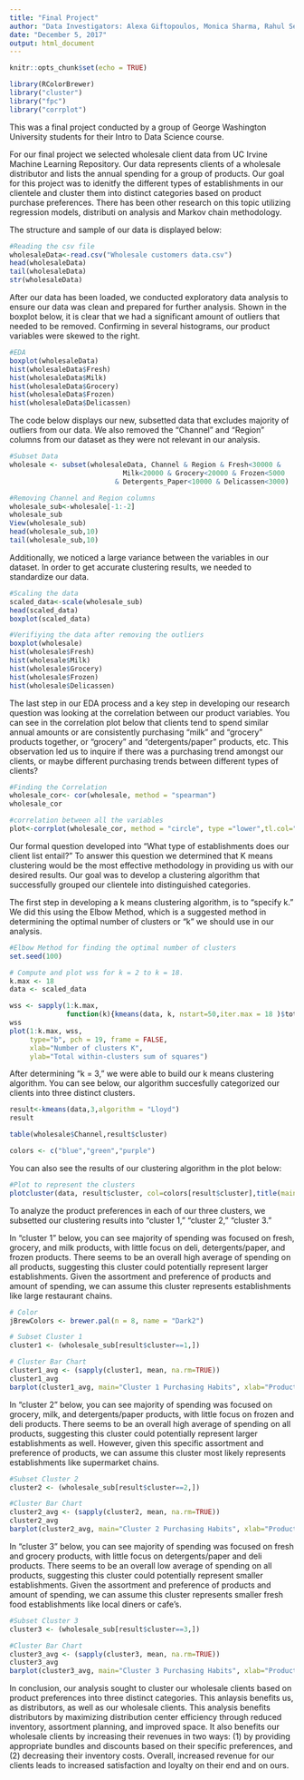 ---
title: "Final Project"
author: "Data Investigators: Alexa Giftopoulos, Monica Sharma, Rahul Sethi, Amanraj Singh"
date: "December 5, 2017"
output: html_document
---

```{r setup, include=FALSE}
knitr::opts_chunk$set(echo = TRUE)
```

```{r }
library(RColorBrewer)
library("cluster")
library("fpc")
library("corrplot")
```
This was a final project conducted by a group of George Washington University students for their Intro to Data Science course.

For our final project we selected wholesale client data from UC Irvine Machine Learning Repository. Our data represents clients of a wholesale distributor and lists the annual spending for a group of products. Our goal for this project was to idenitfy the different types of establishments in our clientele and cluster them into distinct categories based on product purchase preferences. There has been other research on this topic utilizing regression models, distributi on analysis and Markov chain methodology. 

The structure and sample of our data is displayed below:

```{r}
#Reading the csv file
wholesaleData<-read.csv("Wholesale customers data.csv")
head(wholesaleData)
tail(wholesaleData)
str(wholesaleData)
```

After our data has been loaded, we conducted exploratory data analysis to ensure our data was clean and prepared for further analysis. Shown in the boxplot below, it is clear that we had a significant amount of outliers that needed to be removed. Confirming in several histograms, our product variables were skewed to the right. 

```{r}
#EDA
boxplot(wholesaleData)
hist(wholesaleData$Fresh)
hist(wholesaleData$Milk)
hist(wholesaleData$Grocery)
hist(wholesaleData$Frozen)
hist(wholesaleData$Delicassen)
```

The code below displays our new, subsetted data that excludes majority of outliers from our data. We also removed the "Channel" and "Region" columns from our dataset as they were not relevant in our analysis. 

```{r}
#Subset Data
wholesale <- subset(wholesaleData, Channel & Region & Fresh<30000 &
                            Milk<20000 & Grocery<20000 & Frozen<5000
                          & Detergents_Paper<10000 & Delicassen<3000)

#Removing Channel and Region columns
wholesale_sub<-wholesale[-1:-2]
wholesale_sub
View(wholesale_sub)
head(wholesale_sub,10)
tail(wholesale_sub,10)
```

Additionally, we noticed a large variance between the variables in our dataset. In order to get accurate clustering results, we needed to standardize our data. 

```{r}
#Scaling the data
scaled_data<-scale(wholesale_sub)
head(scaled_data)
boxplot(scaled_data)

#Verifiying the data after removing the outliers
boxplot(wholesale)
hist(wholesale$Fresh)
hist(wholesale$Milk)
hist(wholesale$Grocery)
hist(wholesale$Frozen)
hist(wholesale$Delicassen)
```

The last step in our EDA process and a key step in developing our research question was looking at the correlation between our product variables. You can see in the correlation plot below that clients tend to spend similar annual amounts or are consistently purchasing "milk" and "grocery" products together, or "grocery" and "detergents/paper" products, etc. This observation led us to inquire if there was a purchasing trend amongst our clients, or maybe different purchasing trends between different types of clients? 

```{r}
#Finding the Correlation 
wholesale_cor<- cor(wholesale, method = "spearman")
wholesale_cor

#correlation between all the variables
plot<-corrplot(wholesale_cor, method = "circle", type ="lower",tl.col="black",tl.srt = 45)
```

Our formal question developed into "What type of establishments does our client list entail?" To answer this question we determined that K means clustering would be the most effective methodology in providing us with our desired results. Our goal was to develop a clustering algorithm that successfully grouped our clientele into distinguished categories. 

The first step in developing a k means clustering algorithm, is to "specify k." We did this using the Elbow Method, which is a suggested method in determining the optimal number of clusters or "k" we should use in our analysis. 

```{r}
#Elbow Method for finding the optimal number of clusters
set.seed(100)

# Compute and plot wss for k = 2 to k = 18.
k.max <- 18
data <- scaled_data

wss <- sapply(1:k.max, 
              function(k){kmeans(data, k, nstart=50,iter.max = 18 )$tot.withinss})
wss
plot(1:k.max, wss,
     type="b", pch = 19, frame = FALSE, 
     xlab="Number of clusters K",
     ylab="Total within-clusters sum of squares")
```

After determining "k = 3," we were able to build our k means clustering algorithm. You can see below, our algorithm succesfully categorized our clients into three distinct clusters.

```{r}
result<-kmeans(data,3,algorithm = "Lloyd")
result

table(wholesale$Channel,result$cluster)

colors <- c("blue","green","purple")
```

You can also see the results of our clustering algorithm in the plot below: 

```{r}
#Plot to represent the clusters
plotcluster(data, result$cluster, col=colors[result$cluster],title(main='Clustering using K means'))
```

To analyze the product preferences in each of our three clusters, we subsetted our clustering results into "cluster 1," "cluster 2," "cluster 3." 

In "cluster 1" below, you can see majority of spending was focused on fresh, grocery, and milk products, with little focus on deli, detergents/paper, and frozen products. There seems to be an overall high average of spending on all products, suggesting this cluster could potentially represent larger establishments. Given the assortment and preference of products and amount of spending, we can assume this cluster represents establishments like large restaurant chains. 

```{r}
# Color
jBrewColors <- brewer.pal(n = 8, name = "Dark2")

# Subset Cluster 1
cluster1 <- (wholesale_sub[result$cluster==1,])

# Cluster Bar Chart 
cluster1_avg <- (sapply(cluster1, mean, na.rm=TRUE))
cluster1_avg
barplot(cluster1_avg, main="Cluster 1 Purchasing Habits", xlab="Products",ylab="Annual average spending",col = brewer.pal(n = 8, name = "Dark2"))
```

In "cluster 2" below, you can see majority of spending was focused on grocery, milk, and detergents/paper products, with little focus on frozen and deli products. There seems to be an overall high average of spending on all products, suggesting this cluster could potentially represent larger establishments as well. However, given this specific assortment and preference of products, we can assume this cluster most likely represents establishments like supermarket chains. 

```{r}
#Subset Cluster 2
cluster2 <- (wholesale_sub[result$cluster==2,])

#Cluster Bar Chart
cluster2_avg <- (sapply(cluster2, mean, na.rm=TRUE))
cluster2_avg
barplot(cluster2_avg, main="Cluster 2 Purchasing Habits", xlab="Products",ylab="Annual average spending",col = brewer.pal(n = 8, name = "Dark2"))
```

In "cluster 3" below, you can see majority of spending was focused on fresh and grocery products, with little focus on detergents/paper and deli products. There seems to be an overall low average of spending on all products, suggesting this cluster could potentially represent smaller establishments. Given the assortment and preference of products and amount of spending, we can assume this cluster represents smaller fresh food establishments like local diners or cafe's. 

```{r}
#Subset Cluster 3
cluster3 <- (wholesale_sub[result$cluster==3,])

#Cluster Bar Chart 
cluster3_avg <- (sapply(cluster3, mean, na.rm=TRUE))
cluster3_avg
barplot(cluster3_avg, main="Cluster 3 Purchasing Habits", xlab="Products",ylab="Annual average spending",col = brewer.pal(n = 8, name = "Dark2"))
```

In conclusion, our analysis sought to cluster our wholesale clients based on product preferences into three distinct categories. This anlaysis benefits us, as distributors, as well as our wholesale clients. This analysis benefits distributors by maximizing distribution center efficiency through reduced inventory, assortment planning, and improved space. It also benefits our wholesale clients by increasing their revenues in two ways: (1) by providing appropriate bundles and discounts based on their specific preferences, and (2) decreasing their inventory costs. Overall, increased revenue for our clients leads to increased satisfaction and loyalty on their end and on ours. 